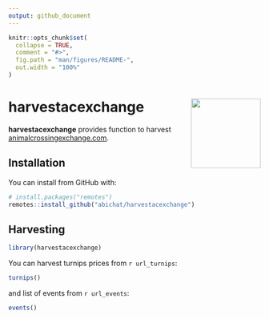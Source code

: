 ```yaml
---
output: github_document
---
```


<!-- README.md is generated from README.Rmd. Please edit that file -->

```r
knitr::opts_chunk$set(
  collapse = TRUE,
  comment = "#>",
  fig.path = "man/figures/README-",
  out.width = "100%"
)
```

# harvestacexchange <img src='man/figures/logo.png' align="right" height="139" />

<!-- badges: start -->
<!-- badges: end -->

**harvestacexchange** provides function to harvest [animalcrossingexchange.com](https://app.animalcrossingexchange.com).

## Installation

You can install from GitHub with:

``` r
# install.packages("remotes")
remotes::install_github("abichat/harvestacexchange")
```

## Harvesting

```r
library(harvestacexchange)
```

You can harvest turnips prices from `r url_turnips`:

```r
turnips()
```

and list of events from `r url_events`:

```r
events()
```

